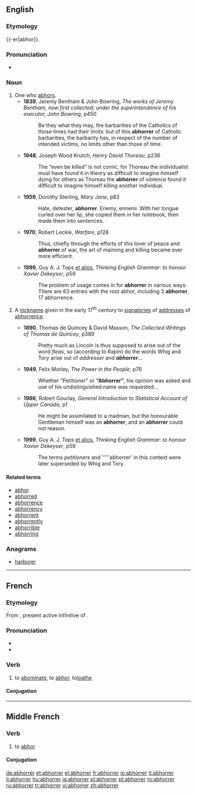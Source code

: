 ==English==

===Etymology===
{{-er|abhor}}.

===Pronunciation===
* {{audio|en-us-abhorrer.ogg|Audio (US)}}

===Noun===
{{en-noun}}

# One who [[abhors]].
#* '''1839''', Jeremy Bentham & John Bowring, ''The works of Jeremy Bentham, now first collected; under the superintendence of his executor, John Bowring'', p450
#*: Be they what they may, the barbarities of the Catholics of those times had their limits: but of this '''abhorrer''' of Catholic barbarities, the barbarity has, in respect of the number of intended victims, no limits other than those of time.
#* '''1948''', Joseph Wood Krutch, ''Henry David Thoreau'', p236
#*: The “even be killed” is not comic, for Thoreau the individualist must have found it in theory as difficult to imagine himself dying for others as Thoreau the '''abhorrer''' of violence found it difficult to imagine himself killing another individual.
#* '''1959''', Dorothy Sterling, ''Mary Jane'', p83
#*: Hate, detester, '''abhorrer'''. Enemy, ennemi. With her tongue curled over her lip, she copied them in her notebook, then made them into sentences.
#* '''1970''', Robert Leckie, ''Warfare'', p128
#*: Thus, chiefly through the efforts of this lover of peace and '''abhorrer''' of war, the art of maiming and killing became ever more efficient.
#* '''1999''', Guy A. J. Tops [[et alios]], ''Thinking English Grammar: to honour Xavier Dekeyser'', p59
#*: The problem of usage comes in for '''abhorrer''' in various ways: There are 63 entries with the root abhor, including 3 '''abhorrer''', 17 abhorrence.
# {{context|historical}} A [[nickname]] given in the early 17<sup>th</sup> century to [[signatories]] of [[addresses]] of [[abhorrence]].
#* '''1890''', Thomas de Quincey & David Masson, ''The Collected Writings of Thomas de Quincey'', p389
#*: Pretty much as Lincoln is thus supposed to arise out of the word ''fleas'', so (according to Rapin) do the words Whig and Tory arise out of ''addresser'' and '''''abhorrer'''''…
#* '''1949''', Felix Morley, ''The Power in the People'', p76
#*: Whether “Petitioner” or '''“Abhorrer”''', his opinion was asked and use of his undistinguished name was requested…
#* '''1966''', Robert Gourlay, ''General Introduction to Statistical Account of Upper Canada'', p1
#*: He might be assimilated to a madman, but the honourable Gentleman himself was an '''abhorrer''', and an '''abhorrer''' could not reason.
#* '''1999''', Guy A. J. Tops [[et alios]], ''Thinking English Grammar: to honour Xavier Dekeyser'', p59
#*: The terms ''petitioners'' and '''''abhorrer'{{s}} in this context were later superseded by Whig and Tory.

====Related terms====
* [[abhor]]
* [[abhorred]]
* [[abhorrence]]
* [[abhorrency]]
* [[abhorrent]]
* [[abhorrently]]
* [[abhorrible]]
* [[abhorring]]

===Anagrams===
* [[harborer#English|harborer]]

----

==French==

===Etymology===
From {{etyl|la|fr}} {{term|abhorrere|abhorrēre|lang=la}}, present active infinitive of {{term|abhorreo|abhorreō|lang=la}}.

===Pronunciation===
* {{IPA|/a.bɔ.ʁe/|lang=fr}}
* {{audio|Fr-Paris--abhorrer.ogg|Audio (Paris)}}

===Verb===
{{fr-verb}}

# to [[abominate]], to [[abhor]], to[[loathe]]

====Conjugation====
{{fr-conj-er|abhorr|avoir}}

----

==Middle French==

===Verb===
{{infl|frm|verb}}

# to [[abhor]]

====Conjugation====
{{frm-conj-er|abhorr}}

[[de:abhorrer]]
[[et:abhorrer]]
[[el:abhorrer]]
[[fr:abhorrer]]
[[io:abhorrer]]
[[it:abhorrer]]
[[li:abhorrer]]
[[hu:abhorrer]]
[[ja:abhorrer]]
[[pl:abhorrer]]
[[pt:abhorrer]]
[[ro:abhorrer]]
[[ru:abhorrer]]
[[tr:abhorrer]]
[[vi:abhorrer]]
[[zh:abhorrer]]